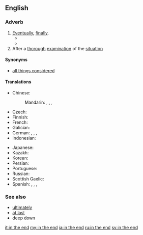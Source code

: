 ==English==

===Adverb===
{{en-adv|-}}

# [[eventually|Eventually]], [[finally]].
#* {{quote-news
|year=2012
|date=June 29
|author=Kevin Mitchell
|title=Roger Federer back from Wimbledon 2012 brink to beat Julien Benneteau
|work=the Guardian
|url=http://www.guardian.co.uk/sport/2012/jun/29/roger-federer-wimbledon-2012-julien-benneteau
|page=
|passage=Where the Czech upstart Rosol, ranked 100 in the world, all but blew Nadal's head off with his blunderbuss in a fifth set of unrivalled intensity on Thursday night, Benneteau, a more artful citizen, used a rapier to hurt his vaunted foe before falling just short of a kill. '''In the end''', it was he who staggered from the scene of the fight.}}
#* {{quote-news
|year=2011
|date=October 1
|author=Phil Dawkes
|title=Sunderland 2 - 2 West Brom
|work=BBC Sport
|url=http://news.bbc.co.uk/sport2/hi/football/eng_prem/15045630.stm
|page=
|passage=Both sides will be disappointed not to have claimed their second win of the season, but '''in the end''' each had reasons to be grateful for the point.}}
#After a [[thorough]] [[examination]] of the [[situation]]

====Synonyms====
*{{sense|After thorough examination of the situation}} [[all things considered]]

====Translations====
{{trans-top|eventually, finally}}
* Chinese:
*: Mandarin: {{t|cmn|終於|sc=Hani}}, {{t+|cmn|终于|tr=zhōngyú|sc=Hani}}, {{t+|cmn|最終|sc=Hani}}, {{t+|cmn|最终|tr=zuìzhōng|sc=Hani}}
* Czech: {{t+|cs|nakonec}}
* Finnish: {{t+|fi|lopulta}}
* French: {{t+|fr|en fin de compte}}
* Galician: {{t|gl|á fin}}
* German: {{t+|de|schließlich}}, {{t+|de|letztendlich}}, {{t+|de|zuallerletzt}}, {{t|de|zu guter Letzt}}
* Indonesian: {{t+|id|akhirnya}}
{{trans-mid}}
* Japanese: {{t|ja|結局|tr=けっきょく, kekkyoku|sc=Jpan}}
* Kazakh: {{t|kk|ең соңында|sc=Cyrl}}
* Korean: {{t+|ko|결국|sc=Kore}}
* Persian: {{t|fa|در نهایت|tr=dar nahâyat|sc=fa-Arab}}
* Portuguese: {{t|pt|[[no]] [[fim]]}}
* Russian: {{t+|ru|в конце́ концо́в}}
* Scottish Gaelic: {{t|gd|aig a' cheann thall}}
* Spanish: {{t|es|al fin}}, {{t+|es|finalmente}}, {{t|es|a la postre}}, {{t|es|a la final}}
{{trans-bottom}}

===See also===
* [[ultimately]]
* [[at last]]
* [[deep down]]

[[it:in the end]]
[[my:in the end]]
[[ja:in the end]]
[[ru:in the end]]
[[sv:in the end]]